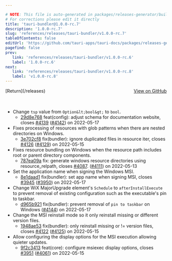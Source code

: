 ```yaml
---

# NOTE: This file is auto-generated in packages/releases-generator/build.ts
# For corrections please edit it directly
title: 'tauri-bundler@1.0.0-rc.7'
description: '1.0.0-rc.7'
slug: 'references/releases/tauri-bundler/v1.0.0-rc.7'
tableOfContents: false
editUrl: 'https://github.com/tauri-apps/tauri-docs/packages/releases-generator/build.ts'
pagefind: false
prev:
   link: 'references/releases/tauri-bundler/v1.0.0-rc.6'
   label: '1.0.0-rc.6'
next:
   link: 'references/releases/tauri-bundler/v1.0.0-rc.8'
   label: 'v1.0.0-rc.8'
---
```


<div style="margin-bottom:3rem; display: flex; justify-content: space-between; align-items: center"><span>[Return](/releases)</span><span><a href="https://github.com/tauri-apps/tauri/releases/tag/tauri-bundler-v1.0.0-rc.7">View on GitHub</a></span></div>

- Change `tsp` value from `Option&lt;bool&gt;` to `bool`.
  - [29d8e768](https://www.github.com/tauri-apps/tauri/commit/29d8e768aa0b52e1997c0f5c9e447b80eff47b93) feat(config): adjust schema for documentation website, closes [#4139](https://www.github.com/tauri-apps/tauri/pull/4139) ([#4142](https://www.github.com/tauri-apps/tauri/pull/4142)) on 2022-05-17
- Fixes processing of resources with glob patterns when there are nested directories on Windows.
  - [3e702cf8](https://www.github.com/tauri-apps/tauri/commit/3e702cf8b15762cdca43c8d7ff6f6e8ee9670244) fix(bundler): ignore duplicated files in resource iter, closes [#4126](https://www.github.com/tauri-apps/tauri/pull/4126) ([#4129](https://www.github.com/tauri-apps/tauri/pull/4129)) on 2022-05-15
- Fixes resource bundling on Windows when the resource path includes root or parent directory components.
  - [787ea09a](https://www.github.com/tauri-apps/tauri/commit/787ea09adc40644b89926e2b629261065141d16c) fix: generate windows resource directories using resource_relpath, closes [#4087](https://www.github.com/tauri-apps/tauri/pull/4087). ([#4111](https://www.github.com/tauri-apps/tauri/pull/4111)) on 2022-05-13
- Set the application name when signing the Windows MSI.
  - [8e1daad1](https://www.github.com/tauri-apps/tauri/commit/8e1daad1537e93c6a969c03328b8502b92bf5b89) fix(bundler): set app name when signing MSI, closes [#3945](https://www.github.com/tauri-apps/tauri/pull/3945) ([#3950](https://www.github.com/tauri-apps/tauri/pull/3950)) on 2022-05-17
- Change WiX MajorUpgrade element&#39;s `Schedule` to `afterInstallExecute` to prevent removal of existing configuration such as the executable&#39;s pin to taskbar.
  - [d965b921](https://www.github.com/tauri-apps/tauri/commit/d965b92174a1e6a01fc1a080254402d52145af1e) fix(bundler): prevent removal of `pin to taskbar` on Windows ([#4144](https://www.github.com/tauri-apps/tauri/pull/4144)) on 2022-05-17
- Change the MSI reinstall mode so it only reinstall missing or different version files.
  - [1948ae53](https://www.github.com/tauri-apps/tauri/commit/1948ae53fdcd0ef99ef302066792d779a62c5065) fix(bundler): only reinstall missing or != version files, closes [#4122](https://www.github.com/tauri-apps/tauri/pull/4122) ([#4125](https://www.github.com/tauri-apps/tauri/pull/4125)) on 2022-05-15
- Allow configuring the display options for the MSI execution allowing quieter updates.
  - [9f2c3413](https://www.github.com/tauri-apps/tauri/commit/9f2c34131952ea83c3f8e383bc3cec7e1450429f) feat(core): configure msiexec display options, closes [#3951](https://www.github.com/tauri-apps/tauri/pull/3951) ([#4061](https://www.github.com/tauri-apps/tauri/pull/4061)) on 2022-05-15

